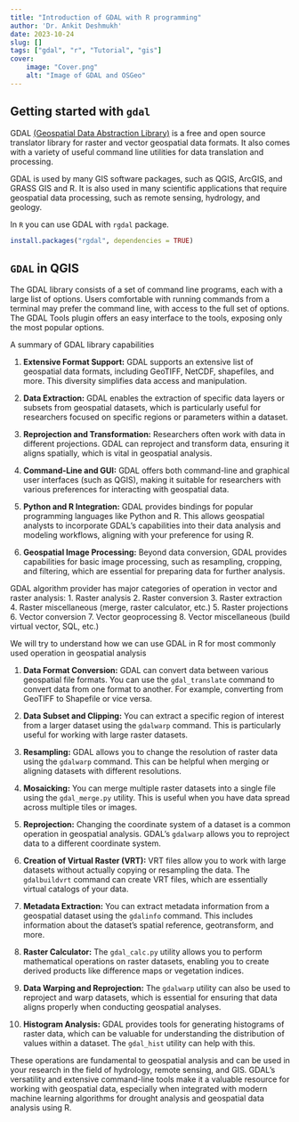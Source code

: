 ```yaml
---
title: "Introduction of GDAL with R programming"
author: 'Dr. Ankit Deshmukh'
date: 2023-10-24
slug: []
tags: ["gdal", "r", "Tutorial", "gis"]
cover:
    image: "Cover.png"
    alt: "Image of GDAL and OSGeo"
---
```


## Getting started with `gdal`

GDAL [(Geospatial Data Abstraction Library)](http://gdal.osgeo.org) is a free and open source translator library for raster and vector geospatial data formats. It also comes with a variety of useful command line utilities for data translation and processing.

GDAL is used by many GIS software packages, such as QGIS, ArcGIS, and GRASS GIS and R. It is also used in many scientific applications that require geospatial data processing, such as remote sensing, hydrology, and geology.

In `R` you can use GDAL with `rgdal` package.

```r
install.packages("rgdal", dependencies = TRUE)
```

## `GDAL` in QGIS 
The GDAL library consists of a set of command line programs, each with a large list of options. Users comfortable with running commands from a terminal may prefer the command line, with access to the full set of options. The GDAL Tools plugin offers an easy interface to the tools, exposing only the most popular options.

A summary of GDAL library capabilities

1. **Extensive Format Support:** GDAL supports an extensive list of geospatial data formats, including GeoTIFF, NetCDF, shapefiles, and more. This diversity simplifies data access and manipulation.

2. **Data Extraction:** GDAL enables the extraction of specific data layers or subsets from geospatial datasets, which is particularly useful for researchers focused on specific regions or parameters within a dataset.

3. **Reprojection and Transformation:** Researchers often work with data in different projections. GDAL can reproject and transform data, ensuring it aligns spatially, which is vital in geospatial analysis.

4. **Command-Line and GUI:** GDAL offers both command-line and graphical user interfaces (such as QGIS), making it suitable for researchers with various preferences for interacting with geospatial data.

5. **Python and R Integration:** GDAL provides bindings for popular programming languages like Python and R. This allows geospatial analysts to incorporate GDAL's capabilities into their data analysis and modeling workflows, aligning with your preference for using R.

6. **Geospatial Image Processing:** Beyond data conversion, GDAL provides capabilities for basic image processing, such as resampling, cropping, and filtering, which are essential for preparing data for further analysis.

GDAL algorithm provider has major categories of operation in vector and raster analysis: 
1. Raster analysis
2. Raster conversion
3. Raster extraction
4. Raster miscellaneous (merge, raster calculator, etc.)
5. Raster projections
6. Vector conversion
7. Vector geoprocessing
8. Vector miscellaneous (build virtual vector, SQL, etc.)

We will try to understand how we can use GDAL in R for most commonly used operation in geospatial analysis

1. **Data Format Conversion:** GDAL can convert data between various geospatial file formats. You can use the `gdal_translate` command to convert data from one format to another. For example, converting from GeoTIFF to Shapefile or vice versa.

2. **Data Subset and Clipping:** You can extract a specific region of interest from a larger dataset using the `gdalwarp` command. This is particularly useful for working with large raster datasets.

3. **Resampling:** GDAL allows you to change the resolution of raster data using the `gdalwarp` command. This can be helpful when merging or aligning datasets with different resolutions.

4. **Mosaicking:** You can merge multiple raster datasets into a single file using the `gdal_merge.py` utility. This is useful when you have data spread across multiple tiles or images.

5. **Reprojection:** Changing the coordinate system of a dataset is a common operation in geospatial analysis. GDAL's `gdalwarp` allows you to reproject data to a different coordinate system.

6. **Creation of Virtual Raster (VRT):** VRT files allow you to work with large datasets without actually copying or resampling the data. The `gdalbuildvrt` command can create VRT files, which are essentially virtual catalogs of your data.

7. **Metadata Extraction:** You can extract metadata information from a geospatial dataset using the `gdalinfo` command. This includes information about the dataset's spatial reference, geotransform, and more.

8. **Raster Calculator:** The `gdal_calc.py` utility allows you to perform mathematical operations on raster datasets, enabling you to create derived products like difference maps or vegetation indices.

9. **Data Warping and Reprojection:** The `gdalwarp` utility can also be used to reproject and warp datasets, which is essential for ensuring that data aligns properly when conducting geospatial analyses.

10. **Histogram Analysis:** GDAL provides tools for generating histograms of raster data, which can be valuable for understanding the distribution of values within a dataset. The `gdal_hist` utility can help with this.

These operations are fundamental to geospatial analysis and can be used in your research in the field of hydrology, remote sensing, and GIS. GDAL's versatility and extensive command-line tools make it a valuable resource for working with geospatial data, especially when integrated with modern machine learning algorithms for drought analysis and geospatial data analysis using R.


